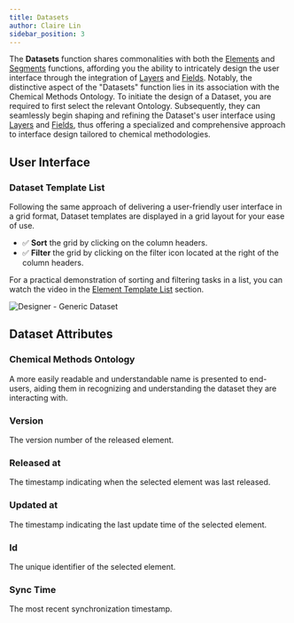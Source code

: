 ```yaml
---
title: Datasets
author: Claire Lin
sidebar_position: 3
---
```



<SubTitle text="Shares commonalities with both the Elements and Segments functions and is associated with the Chemical Methods Ontology." />
<Reader text="Designer" />

The **Datasets** function shares commonalities with both the [Elements](elements/) and [Segments](segments/) functions, affording you the ability to intricately design the user interface through the integration of [Layers](components/layers/) and [Fields](components/fields/). Notably, the distinctive aspect of the "Datasets" function lies in its association with the Chemical Methods Ontology. To initiate the design of a Dataset, you are required to first select the relevant Ontology. Subsequently, they can seamlessly begin shaping and refining the Dataset's user interface using [Layers](components/layers/) and [Fields](components/fields/), thus offering a specialized and comprehensive approach to interface design tailored to chemical methodologies.

## User Interface

### Dataset Template List

Following the same approach of delivering a user-friendly user interface in a grid format, Dataset templates are displayed in a grid layout for your ease of use.

- :white_check_mark: **Sort** the grid by clicking on the column headers.
- :white_check_mark: **Filter** the grid by clicking on the filter icon <FontAwesomeIcon icon={faList} size="lg"/> located at the right of the column headers.

For a practical demonstration of sorting and filtering tasks in a list, you can watch the video in the [Element Template List](../designer/elements#element-template-list) section.

![Designer - Generic Dataset](/img/labimotion/designer-generic-dataset.png)


## Dataset Attributes

### Chemical Methods Ontology

A more easily readable and understandable name is presented to end-users, aiding them in recognizing and understanding the dataset they are interacting with.

### Version

The version number of the released element.


### Released at

The timestamp indicating when the selected element was last released.


### Updated at

The timestamp indicating the last update time of the selected element.


### Id

The unique identifier of the selected element.


### Sync Time

The most recent synchronization timestamp.

